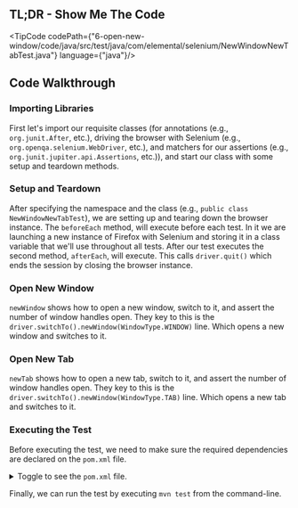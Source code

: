 
## TL;DR - Show Me The Code

<TipCode
    codePath={"6-open-new-window/code/java/src/test/java/com/elemental/selenium/NewWindowNewTabTest.java"}
    language={"java"}/>

## Code Walkthrough

### Importing Libraries

First let's import our requisite classes (for annotations (e.g., `org.junit.After`, etc.), driving the
browser with Selenium (e.g., `org.openqa.selenium.WebDriver`, etc.), and matchers for our assertions
(e.g., `org.junit.jupiter.api.Assertions`, etc.)), and start our class with some setup and teardown
methods.

### Setup and Teardown

After specifying the namespace and the class (e.g., `public class NewWindowNewTabTest`), we are setting up and
tearing down the browser instance. The `beforeEach` method, will execute before
each test. In it we are launching a new instance of Firefox with Selenium and storing it in a class variable that
we'll use throughout all tests. After our test executes the second method, `afterEach`, will execute. This calls
`driver.quit()` which ends the session by closing the browser instance.

### Open New Window

`newWindow` shows how to open a new window, switch to it, and assert the number of window handles open. They key
to this is the `driver.switchTo().newWindow(WindowType.WINDOW)` line. Which opens a new window and switches to it.

### Open New Tab

`newTab` shows how to open a new tab, switch to it, and assert the number of window handles open. They key to this
is the `driver.switchTo().newWindow(WindowType.TAB)` line. Which opens a new tab and switches to it.

### Executing the Test

Before executing the test, we need to make sure the required dependencies are declared on the `pom.xml` file.

<details>
    <summary>Toggle to see the <code>pom.xml</code> file.</summary>
    <div>
        <TipCode codePath={"6-open-new-window/code/java/pom.xml"} language={"xml"}/>
    </div>
</details>

Finally, we can run the test by executing `mvn test` from the command-line.